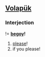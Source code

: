 ==[[Volapük]]==
===Interjection===
{{infl|vo|interjection}}!= '''[[begoy]]!''' 
# [[please]]!
# if you please!